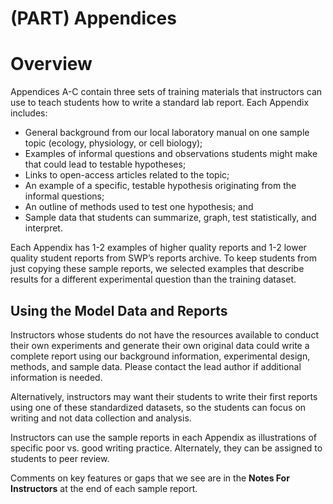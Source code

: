 # (PART) Appendices {-}
# Overview {-} 

Appendices A-C contain three sets of training materials that instructors can use to teach students how to write a standard lab report. Each Appendix includes:

* General background from our local laboratory manual on one sample topic (ecology, physiology, or cell biology);
* Examples of informal questions and observations students might make that could lead to testable hypotheses;
* Links to open-access articles related to the topic;
* An example of a specific, testable hypothesis originating from the informal questions;
* An outline of methods used to test one hypothesis; and
* Sample data that students can summarize, graph, test statistically, and interpret.

Each Appendix has 1-2 examples of higher quality reports and 1-2 lower quality student reports from SWP's reports archive. To keep students from just copying these sample reports, we selected examples that describe results for a different experimental question than the training dataset. 

## Using the Model Data and Reports {-}

Instructors whose students do not have the resources available to conduct their own experiments and generate their own original data could write a complete report using our background information, experimental design, methods, and sample data. Please contact the lead author if additional information is needed.

Alternatively, instructors may want their students to write their first reports using one of these standardized datasets, so the students can focus on writing and not data collection and analysis. 

Instructors can use the sample reports in each Appendix as illustrations of specific poor vs. good writing practice. Alternately, they can be assigned to students to peer review. 

Comments on key features or gaps that we see are in the __Notes For Instructors__ at the end of each sample report. 
